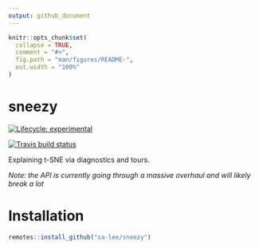 ```yaml
---
output: github_document
---
```


<!-- README.md is generated from README.Rmd. Please edit that file -->

```r
knitr::opts_chunk$set(
  collapse = TRUE,
  comment = "#>",
  fig.path = "man/figures/README-",
  out.width = "100%"
)
```
# sneezy

<!-- badges: start -->
[![Lifecycle: experimental](https://img.shields.io/badge/lifecycle-experimental-orange.svg)](https://www.tidyverse.org/lifecycle/#experimental)

[![Travis build status](https://travis-ci.org/sa-lee/sneezy.svg?branch=master)](https://travis-ci.org/sa-lee/sneezy)
<!-- badges: end -->

Explaining t-SNE via diagnostics and tours.

*Note: the API is currently going through a massive overhaul and will
likely break a lot*

# Installation

```r
remotes::install_github("sa-lee/sneezy")
```
